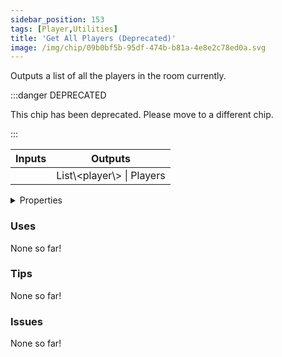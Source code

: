 ```yaml
---
sidebar_position: 153
tags: [Player,Utilities]
title: 'Get All Players (Deprecated)'
image: /img/chip/09b0bf5b-95df-474b-b81a-4e8e2c78ed0a.svg
---
```


Outputs a list of all the players in the room currently.

:::danger DEPRECATED

This chip has been deprecated. Please move to a different chip.

:::

<IChip uuid="09b0bf5b-95df-474b-b81a-4e8e2c78ed0a"/>

<table><thead><tr><th>Inputs</th><th>Outputs</th></tr></thead><tbody><tr><td /><td>List\&lt;player\&gt; | Players</td></tr></tbody></table>

<details>
  <summary>Properties</summary>
  <div>
    <div>
    <table>
      <tbody>
        <tr>
          <td>Is beta required?</td>
          <td>No</td>
        </tr>
        <tr>
          <td>Is chip a trolling risk?</td>
          <td>No</td>
        </tr>
        <tr>
          <td>Is chip a role assignment risk?</td>
          <td>No</td>
        </tr>
        <tr>
          <td>Chip UUID</td>
          <td>09b0bf5b-95df-474b-b81a-4e8e2c78ed0a</td>
        </tr>
        <tr>
          <td>Room availability</td>
          <td>Available everywhere</td>
        </tr>
      </tbody>
    </table>
    </div>
  </div>
</details>

### Uses

None so far!

### Tips

None so far!

### Issues

None so far!